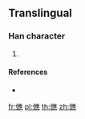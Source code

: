 {{character info/new}}
==Translingual==

===Han character===
{{Han char|rn=9|rad=人|as=17|sn=19|four=|canj=OIOP|ids=⿸广⿱⿰亻隹心}}

# {{defn|Han|sort=人17}}

====References====
* {{Han ref|kx=0121.291|dkj=|dj=|hdz=|uh=34A3|ud=13475|bh=|bd=}}

[[fr:㒣]]
[[pl:㒣]]
[[th:㒣]]
[[zh:㒣]]